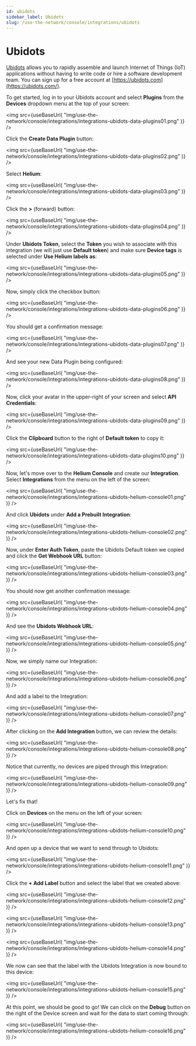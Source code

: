 ```yaml
---
id: ubidots
sidebar_label: Ubidots
slug: /use-the-network/console/integrations/ubidots
---
```


# Ubidots


[Ubidots](https://ubidots.com/) allows you to rapidly assemble and launch
Internet of Things (IoT) applications without having to write code or hire
a software development team. You can sign up for a free
account at [https://ubidots.com](https://ubidots.com/).

To get started, log in to your Ubidots account and select **Plugins** from the
**Devices** dropdown menu at the top of your screen:

<img
  src={useBaseUrl(
    "img/use-the-network/console/integrations/integrations-ubidots-data-plugins01.png"
  )}
/>

Click the **Create Data Plugin** button:

<img
  src={useBaseUrl(
    "img/use-the-network/console/integrations/integrations-ubidots-data-plugins02.png"
  )}
/>

Select **Helium**:

<img
  src={useBaseUrl(
    "img/use-the-network/console/integrations/integrations-ubidots-data-plugins03.png"
  )}
/>

Click the **>** (forward) button:

<img
  src={useBaseUrl(
    "img/use-the-network/console/integrations/integrations-ubidots-data-plugins04.png"
  )}
/>

Under **Ubidots Token**, select the **Token** you wish to associate with this integration
(we will just use **Default token**) and make sure **Device tags** is selected under
**Use Helium labels as**:

<img
  src={useBaseUrl(
    "img/use-the-network/console/integrations/integrations-ubidots-data-plugins05.png"
  )}
/>

Now, simply click the checkbox button:

<img
  src={useBaseUrl(
    "img/use-the-network/console/integrations/integrations-ubidots-data-plugins06.png"
  )}
/>

You should get a confirmation message:

<img
  src={useBaseUrl(
    "img/use-the-network/console/integrations/integrations-ubidots-data-plugins07.png"
  )}
/>

And see your new Data Plugin being configured:

<img
  src={useBaseUrl(
    "img/use-the-network/console/integrations/integrations-ubidots-data-plugins08.png"
  )}
/>

Now, click your avatar in the upper-right of your screen and select **API Credentials**:

<img
  src={useBaseUrl(
    "img/use-the-network/console/integrations/integrations-ubidots-data-plugins09.png"
  )}
/>

Click the **Clipboard** button to the right of **Default token** to copy it:

<img
  src={useBaseUrl(
    "img/use-the-network/console/integrations/integrations-ubidots-data-plugins10.png"
  )}
/>

Now, let's move over to the **Helium Console** and create our **Integration**.
Select **Integrations** from the menu on the left of the screen:

<img
  src={useBaseUrl(
    "img/use-the-network/console/integrations/integrations-ubidots-helium-console01.png"
  )}
/>

And click **Ubidots** under **Add a Prebuilt Integration**:

<img
  src={useBaseUrl(
    "img/use-the-network/console/integrations/integrations-ubidots-helium-console02.png"
  )}
/>

Now, under **Enter Auth Token**, paste the Ubidots Default token we copied and click
the **Get Webhook URL** button:

<img
  src={useBaseUrl(
    "img/use-the-network/console/integrations/integrations-ubidots-helium-console03.png"
  )}
/>

You should now get another confirmation message:

<img
  src={useBaseUrl(
    "img/use-the-network/console/integrations/integrations-ubidots-helium-console04.png"
  )}
/>

And see the **Ubidots Webhook URL**:

<img
  src={useBaseUrl(
    "img/use-the-network/console/integrations/integrations-ubidots-helium-console05.png"
  )}
/>

Now, we simply name our Integration:

<img
  src={useBaseUrl(
    "img/use-the-network/console/integrations/integrations-ubidots-helium-console06.png"
  )}
/>

And add a label to the Integration:

<img
  src={useBaseUrl(
    "img/use-the-network/console/integrations/integrations-ubidots-helium-console07.png"
  )}
/>

After clicking on the **Add Integration** button, we can review the details:

<img
  src={useBaseUrl(
    "img/use-the-network/console/integrations/integrations-ubidots-helium-console08.png"
  )}
/>

Notice that currently, no devices are piped through this Integration:

<img
  src={useBaseUrl(
    "img/use-the-network/console/integrations/integrations-ubidots-helium-console09.png"
  )}
/>

Let's fix that!

Click on **Devices** on the menu on the left of your screen:

<img
  src={useBaseUrl(
    "img/use-the-network/console/integrations/integrations-ubidots-helium-console10.png"
  )}
/>

And open up a device that we want to send through to Ubidots:

<img
  src={useBaseUrl(
    "img/use-the-network/console/integrations/integrations-ubidots-helium-console11.png"
  )}
/>

Click the **+ Add Label** button and select the label that we created above:

<img
  src={useBaseUrl(
    "img/use-the-network/console/integrations/integrations-ubidots-helium-console12.png"
  )}
/>

<img
  src={useBaseUrl(
    "img/use-the-network/console/integrations/integrations-ubidots-helium-console13.png"
  )}
/>

<img
  src={useBaseUrl(
    "img/use-the-network/console/integrations/integrations-ubidots-helium-console14.png"
  )}
/>

We now can see that the label with the Ubidots Integration is now bound to this device:

<img
  src={useBaseUrl(
    "img/use-the-network/console/integrations/integrations-ubidots-helium-console15.png"
  )}
/>

At this point, we should be good to go! We can click on the **Debug** button on
the right of the Device screen and wait for the data to start coming through:

<img
  src={useBaseUrl(
    "img/use-the-network/console/integrations/integrations-ubidots-helium-console16.png"
  )}
/>
